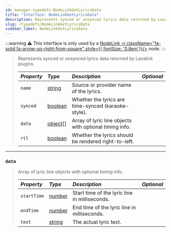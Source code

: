 ```yaml
---
id: manager-typedefs-NodeLinkGetLyricsData
title: "Interface: NodeLinkGetLyricsData"
description: Represents synced or unsynced lyrics data returned by Lavalink plugins.
slug: /typedefs/NodeLinkGetLyricsData
sidebar_label: NodeLinkGetLyricsData
---
```


:::warning
⚠️ This interface is only used by a [NodeLink <i className="fa-solid fa-arrow-up-right-from-square" style={{ fontSize: '0.8em'}}/>](https://github.com/PerformanC/NodeLink) node.
:::

> Represents synced or unsynced lyrics data returned by Lavalink plugins.
> 
> | <i className="fa-solid fa-hashtag"/> Property | <i className="fa-solid fa-font"/> Type                                                              | <i className="fa-solid fa-list"/> Description          | <i className="fa-solid fa-flask"/> Optional |
> |:----------------------------------------------|:----------------------------------------------------------------------------------------------------|:-------------------------------------------------------|:-------------------------------------------:|
> | `name`                                        | [string](https://developer.mozilla.org/en-US/docs/Web/JavaScript/Reference/Global_Objects/String)   | Source or provider name of the lyrics.                 | <i className="fa-solid fa-xmark"/>          |
> | `synced`                                      | [boolean](https://developer.mozilla.org/en-US/docs/Web/JavaScript/Reference/Global_Objects/Boolean) | Whether the lyrics are time-synced (karaoke-style).    | <i className="fa-solid fa-xmark"/>          |
> | `data`                                        | [object[]](#data)                                                                                   | Array of lyric line objects with optional timing info. | <i className="fa-solid fa-xmark"/>          |
> | `rtl`                                         | [boolean](https://developer.mozilla.org/en-US/docs/Web/JavaScript/Reference/Global_Objects/Boolean) | Whether the lyrics should be rendered right-to-left.   | <i className="fa-solid fa-xmark"/>          |

---

### `data`

> Array of lyric line objects with optional timing info.
> 
> | <i className="fa-solid fa-hashtag"/> Property | <i className="fa-solid fa-font"/> Type                                                            | <i className="fa-solid fa-list"/> Description | <i className="fa-solid fa-flask"/> Optional |
> |:----------------------------------------------|:--------------------------------------------------------------------------------------------------|:----------------------------------------------|:-------------------------------------------:|
> | `startTime`                                   | [number](https://developer.mozilla.org/en-US/docs/Web/JavaScript/Reference/Global_Objects/Number) | Start time of the lyric line in milliseconds. | <i className="fa-solid fa-check"/>          |
> | `endTime`                                     | [number](https://developer.mozilla.org/en-US/docs/Web/JavaScript/Reference/Global_Objects/Number) | End time of the lyric line in milliseconds.   | <i className="fa-solid fa-check"/>          |
> | `text`                                        | [string](https://developer.mozilla.org/en-US/docs/Web/JavaScript/Reference/Global_Objects/String) | The actual lyric text.                        | <i className="fa-solid fa-xmark"/>          |
